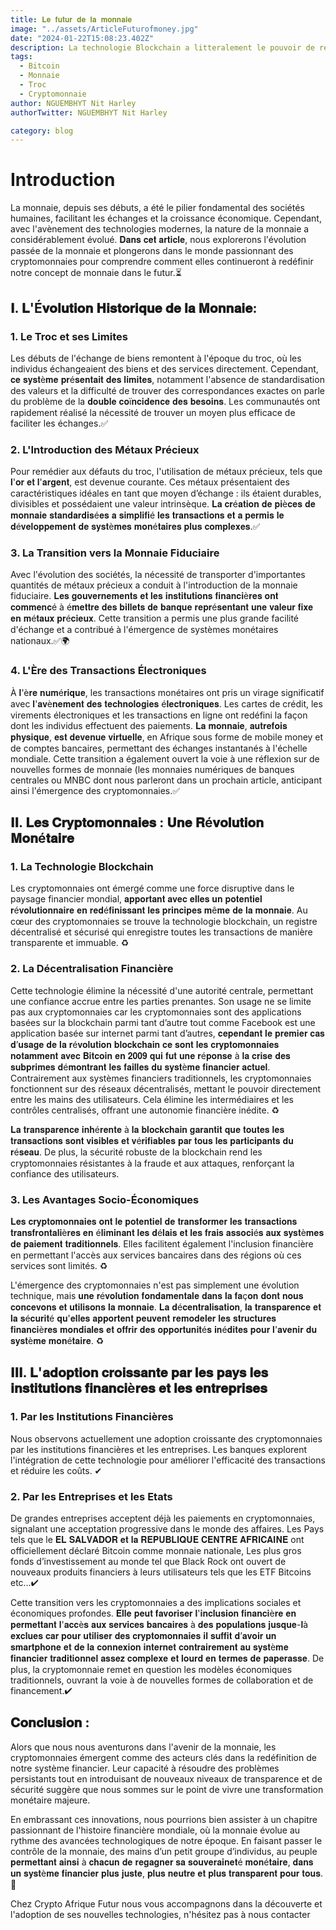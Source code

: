 ```yaml
---
title: 𝐋𝐞 𝐟𝐮𝐭𝐮𝐫 𝐝𝐞 𝐥𝐚 𝐦𝐨𝐧𝐧𝐚𝐢𝐞
image: "../assets/ArticleFuturofmoney.jpg"
date: "2024-01-22T15:08:23.402Z"
description: La technologie Blockchain a litteralement le pouvoir de redefinir la manière dont nous penserons le système financier du futur.
tags:
  - Bitcoin
  - Monnaie
  - Troc
  - Cryptomonnaie
author: NGUEMBHYT Nit Harley
authorTwitter: NGUEMBHYT Nit Harley

category: blog
---
```

# Introduction

La monnaie, depuis ses débuts, a été le pilier fondamental des sociétés humaines, facilitant les échanges et la croissance économique. Cependant, avec l'avènement des technologies modernes, la nature de la monnaie a considérablement évolué. 𝐃𝐚𝐧𝐬 𝐜𝐞𝐭 𝐚𝐫𝐭𝐢𝐜𝐥𝐞, nous explorerons l'évolution passée de la monnaie et plongerons dans le monde passionnant des cryptomonnaies pour comprendre comment elles continueront à redéfinir notre concept de monnaie dans le futur.⏳

## 𝐈. 𝐋'É𝐯𝐨𝐥𝐮𝐭𝐢𝐨𝐧 𝐇𝐢𝐬𝐭𝐨𝐫𝐢𝐪𝐮𝐞 𝐝𝐞 𝐥𝐚 𝐌𝐨𝐧𝐧𝐚𝐢𝐞:

### 1. Le Troc et ses Limites

Les débuts de l'échange de biens remontent à l'époque du troc, où les individus échangeaient des biens et des services directement. Cependant, 𝐜𝐞 𝐬𝐲𝐬𝐭è𝐦𝐞 𝐩𝐫é𝐬𝐞𝐧𝐭𝐚𝐢𝐭 𝐝𝐞𝐬 𝐥𝐢𝐦𝐢𝐭𝐞𝐬, notamment l'absence de standardisation des valeurs et la difficulté de trouver des correspondances exactes on parle du problème de la 𝐝𝐨𝐮𝐛𝐥𝐞 𝐜𝐨ï𝐧𝐜𝐢𝐝𝐞𝐧𝐜𝐞 𝐝𝐞𝐬 𝐛𝐞𝐬𝐨𝐢𝐧𝐬. Les communautés ont rapidement réalisé la nécessité de trouver un moyen plus efficace de faciliter les échanges.✅

### 2. L'Introduction des Métaux Précieux

Pour remédier aux défauts du troc, l'utilisation de métaux précieux, tels que 𝐥'𝐨𝐫 𝐞𝐭 𝐥'𝐚𝐫𝐠𝐞𝐧𝐭, est devenue courante. Ces métaux présentaient des caractéristiques idéales en tant que moyen d’échange : ils étaient durables, divisibles et possédaient une valeur intrinsèque. 𝐋𝐚 𝐜𝐫é𝐚𝐭𝐢𝐨𝐧 𝐝𝐞 𝐩𝐢è𝐜𝐞𝐬 𝐝𝐞 𝐦𝐨𝐧𝐧𝐚𝐢𝐞 𝐬𝐭𝐚𝐧𝐝𝐚𝐫𝐝𝐢𝐬é𝐞𝐬 𝐚 𝐬𝐢𝐦𝐩𝐥𝐢𝐟𝐢é 𝐥𝐞𝐬 𝐭𝐫𝐚𝐧𝐬𝐚𝐜𝐭𝐢𝐨𝐧𝐬 𝐞𝐭 𝐚 𝐩𝐞𝐫𝐦𝐢𝐬 𝐥𝐞 𝐝é𝐯𝐞𝐥𝐨𝐩𝐩𝐞𝐦𝐞𝐧𝐭 𝐝𝐞 𝐬𝐲𝐬𝐭è𝐦𝐞𝐬 𝐦𝐨𝐧é𝐭𝐚𝐢𝐫𝐞𝐬 𝐩𝐥𝐮𝐬 𝐜𝐨𝐦𝐩𝐥𝐞𝐱𝐞𝐬.✅

### 3. La Transition vers la Monnaie Fiduciaire 

Avec l'évolution des sociétés, la nécessité de transporter d'importantes quantités de métaux précieux a conduit à l'introduction de la monnaie fiduciaire. 𝐋𝐞𝐬 𝐠𝐨𝐮𝐯𝐞𝐫𝐧𝐞𝐦𝐞𝐧𝐭𝐬 𝐞𝐭 𝐥𝐞𝐬 𝐢𝐧𝐬𝐭𝐢𝐭𝐮𝐭𝐢𝐨𝐧𝐬 𝐟𝐢𝐧𝐚𝐧𝐜𝐢è𝐫𝐞𝐬 𝐨𝐧𝐭 𝐜𝐨𝐦𝐦𝐞𝐧𝐜é à é𝐦𝐞𝐭𝐭𝐫𝐞 𝐝𝐞𝐬 𝐛𝐢𝐥𝐥𝐞𝐭𝐬 𝐝𝐞 𝐛𝐚𝐧𝐪𝐮𝐞 𝐫𝐞𝐩𝐫é𝐬𝐞𝐧𝐭𝐚𝐧𝐭 𝐮𝐧𝐞 𝐯𝐚𝐥𝐞𝐮𝐫 𝐟𝐢𝐱𝐞 𝐞𝐧 𝐦é𝐭𝐚𝐮𝐱 𝐩𝐫é𝐜𝐢𝐞𝐮𝐱. Cette transition a permis une plus grande facilité d'échange et a contribué à l'émergence de systèmes monétaires nationaux.✅🌍

### 4. L'Ère des Transactions Électroniques

À 𝐥'è𝐫𝐞 𝐧𝐮𝐦é𝐫𝐢𝐪𝐮𝐞, les transactions monétaires ont pris un virage significatif avec 𝐥'𝐚𝐯è𝐧𝐞𝐦𝐞𝐧𝐭 𝐝𝐞𝐬 𝐭𝐞𝐜𝐡𝐧𝐨𝐥𝐨𝐠𝐢𝐞𝐬 é𝐥𝐞𝐜𝐭𝐫𝐨𝐧𝐢𝐪𝐮𝐞𝐬. Les cartes de crédit, les virements électroniques et les transactions en ligne ont redéfini la façon dont les individus effectuent des paiements. 𝐋𝐚 𝐦𝐨𝐧𝐧𝐚𝐢𝐞, 𝐚𝐮𝐭𝐫𝐞𝐟𝐨𝐢𝐬 𝐩𝐡𝐲𝐬𝐢𝐪𝐮𝐞, 𝐞𝐬𝐭 𝐝𝐞𝐯𝐞𝐧𝐮𝐞 𝐯𝐢𝐫𝐭𝐮𝐞𝐥𝐥𝐞, en Afrique sous forme de mobile money et de comptes bancaires, permettant des échanges instantanés à l'échelle mondiale. Cette transition a également ouvert la voie à une réflexion sur de nouvelles formes de monnaie (les monnaies numériques de banques centrales ou MNBC dont nous parleront dans un prochain article, anticipant ainsi l'émergence des cryptomonnaies.✅

## 𝐈𝐈. 𝐋𝐞𝐬 𝐂𝐫𝐲𝐩𝐭𝐨𝐦𝐨𝐧𝐧𝐚𝐢𝐞𝐬 : 𝐔𝐧𝐞 𝐑é𝐯𝐨𝐥𝐮𝐭𝐢𝐨𝐧 𝐌𝐨𝐧é𝐭𝐚𝐢𝐫𝐞 

### 1. La Technologie Blockchain 

Les cryptomonnaies ont émergé comme une force disruptive dans le paysage financier mondial, 𝐚𝐩𝐩𝐨𝐫𝐭𝐚𝐧𝐭 𝐚𝐯𝐞𝐜 𝐞𝐥𝐥𝐞𝐬 𝐮𝐧 𝐩𝐨𝐭𝐞𝐧𝐭𝐢𝐞𝐥 𝐫é𝐯𝐨𝐥𝐮𝐭𝐢𝐨𝐧𝐧𝐚𝐢𝐫𝐞 𝐞𝐧 𝐫𝐞𝐝é𝐟𝐢𝐧𝐢𝐬𝐬𝐚𝐧𝐭 𝐥𝐞𝐬 𝐩𝐫𝐢𝐧𝐜𝐢𝐩𝐞𝐬 𝐦ê𝐦𝐞 𝐝𝐞 𝐥𝐚 𝐦𝐨𝐧𝐧𝐚𝐢𝐞.
Au cœur des cryptomonnaies se trouve la technologie blockchain, un registre décentralisé et sécurisé qui enregistre toutes les transactions de manière transparente et immuable. ♻️

### 2. La Décentralisation Financière 

Cette technologie élimine la nécessité d'une autorité centrale, permettant une confiance accrue entre les parties prenantes. Son usage ne se limite pas aux cryptomonnaies car les cryptomonnaies sont des applications basées sur la blockchain parmi tant d’autre tout comme Facebook est une application basée sur internet parmi tant d’autres, 𝐜𝐞𝐩𝐞𝐧𝐝𝐚𝐧𝐭 𝐥𝐞 𝐩𝐫𝐞𝐦𝐢𝐞𝐫 𝐜𝐚𝐬 𝐝’𝐮𝐬𝐚𝐠𝐞 𝐝𝐞 𝐥𝐚 𝐫é𝐯𝐨𝐥𝐮𝐭𝐢𝐨𝐧 𝐛𝐥𝐨𝐜𝐤𝐜𝐡𝐚𝐢𝐧 𝐜𝐞 𝐬𝐨𝐧𝐭 𝐥𝐞𝐬 𝐜𝐫𝐲𝐩𝐭𝐨𝐦𝐨𝐧𝐧𝐚𝐢𝐞𝐬 𝐧𝐨𝐭𝐚𝐦𝐦𝐞𝐧𝐭 𝐚𝐯𝐞𝐜 𝐁𝐢𝐭𝐜𝐨𝐢𝐧 𝐞𝐧 𝟐𝟎𝟎𝟗 𝐪𝐮𝐢 𝐟𝐮𝐭 𝐮𝐧𝐞 𝐫é𝐩𝐨𝐧𝐬𝐞 à 𝐥𝐚 𝐜𝐫𝐢𝐬𝐞 𝐝𝐞𝐬 𝐬𝐮𝐛𝐩𝐫𝐢𝐦𝐞𝐬 𝐝é𝐦𝐨𝐧𝐭𝐫𝐚𝐧𝐭 𝐥𝐞𝐬 𝐟𝐚𝐢𝐥𝐥𝐞𝐬 𝐝𝐮 𝐬𝐲𝐬𝐭è𝐦𝐞 𝐟𝐢𝐧𝐚𝐧𝐜𝐢𝐞𝐫 𝐚𝐜𝐭𝐮𝐞𝐥.
Contrairement aux systèmes financiers traditionnels, les cryptomonnaies fonctionnent sur des réseaux décentralisés, mettant le pouvoir directement entre les mains des utilisateurs. Cela élimine les intermédiaires et les contrôles centralisés, offrant une autonomie financière inédite. ♻️

𝐋𝐚 𝐭𝐫𝐚𝐧𝐬𝐩𝐚𝐫𝐞𝐧𝐜𝐞 𝐢𝐧𝐡é𝐫𝐞𝐧𝐭𝐞 à 𝐥𝐚 𝐛𝐥𝐨𝐜𝐤𝐜𝐡𝐚𝐢𝐧 𝐠𝐚𝐫𝐚𝐧𝐭𝐢𝐭 𝐪𝐮𝐞 𝐭𝐨𝐮𝐭𝐞𝐬 𝐥𝐞𝐬 𝐭𝐫𝐚𝐧𝐬𝐚𝐜𝐭𝐢𝐨𝐧𝐬 𝐬𝐨𝐧𝐭 𝐯𝐢𝐬𝐢𝐛𝐥𝐞𝐬 𝐞𝐭 𝐯é𝐫𝐢𝐟𝐢𝐚𝐛𝐥𝐞𝐬 𝐩𝐚𝐫 𝐭𝐨𝐮𝐬 𝐥𝐞𝐬 𝐩𝐚𝐫𝐭𝐢𝐜𝐢𝐩𝐚𝐧𝐭𝐬 𝐝𝐮 𝐫é𝐬𝐞𝐚𝐮. De plus, la sécurité robuste de la blockchain rend les cryptomonnaies résistantes à la fraude et aux attaques, renforçant la confiance des utilisateurs.

### 3. Les Avantages Socio-Économiques
𝐋𝐞𝐬 𝐜𝐫𝐲𝐩𝐭𝐨𝐦𝐨𝐧𝐧𝐚𝐢𝐞𝐬 𝐨𝐧𝐭 𝐥𝐞 𝐩𝐨𝐭𝐞𝐧𝐭𝐢𝐞𝐥 𝐝𝐞 𝐭𝐫𝐚𝐧𝐬𝐟𝐨𝐫𝐦𝐞𝐫 𝐥𝐞𝐬 𝐭𝐫𝐚𝐧𝐬𝐚𝐜𝐭𝐢𝐨𝐧𝐬 𝐭𝐫𝐚𝐧𝐬𝐟𝐫𝐨𝐧𝐭𝐚𝐥𝐢è𝐫𝐞𝐬 𝐞𝐧 é𝐥𝐢𝐦𝐢𝐧𝐚𝐧𝐭 𝐥𝐞𝐬 𝐝é𝐥𝐚𝐢𝐬 𝐞𝐭 𝐥𝐞𝐬 𝐟𝐫𝐚𝐢𝐬 𝐚𝐬𝐬𝐨𝐜𝐢é𝐬 𝐚𝐮𝐱 𝐬𝐲𝐬𝐭è𝐦𝐞𝐬 𝐝𝐞 𝐩𝐚𝐢𝐞𝐦𝐞𝐧𝐭 𝐭𝐫𝐚𝐝𝐢𝐭𝐢𝐨𝐧𝐧𝐞𝐥𝐬. Elles facilitent également l'inclusion financière en permettant l'accès aux services bancaires dans des régions où ces services sont limités. ♻️

L'émergence des cryptomonnaies n'est pas simplement une évolution technique, mais 𝐮𝐧𝐞 𝐫é𝐯𝐨𝐥𝐮𝐭𝐢𝐨𝐧 𝐟𝐨𝐧𝐝𝐚𝐦𝐞𝐧𝐭𝐚𝐥𝐞 𝐝𝐚𝐧𝐬 𝐥𝐚 𝐟𝐚ç𝐨𝐧 𝐝𝐨𝐧𝐭 𝐧𝐨𝐮𝐬 𝐜𝐨𝐧𝐜𝐞𝐯𝐨𝐧𝐬 𝐞𝐭 𝐮𝐭𝐢𝐥𝐢𝐬𝐨𝐧𝐬 𝐥𝐚 𝐦𝐨𝐧𝐧𝐚𝐢𝐞. 𝐋𝐚 𝐝é𝐜𝐞𝐧𝐭𝐫𝐚𝐥𝐢𝐬𝐚𝐭𝐢𝐨𝐧, 𝐥𝐚 𝐭𝐫𝐚𝐧𝐬𝐩𝐚𝐫𝐞𝐧𝐜𝐞 𝐞𝐭 𝐥𝐚 𝐬é𝐜𝐮𝐫𝐢𝐭é 𝐪𝐮'𝐞𝐥𝐥𝐞𝐬 𝐚𝐩𝐩𝐨𝐫𝐭𝐞𝐧𝐭 𝐩𝐞𝐮𝐯𝐞𝐧𝐭 𝐫𝐞𝐦𝐨𝐝𝐞𝐥𝐞𝐫 𝐥𝐞𝐬 𝐬𝐭𝐫𝐮𝐜𝐭𝐮𝐫𝐞𝐬 𝐟𝐢𝐧𝐚𝐧𝐜𝐢è𝐫𝐞𝐬 𝐦𝐨𝐧𝐝𝐢𝐚𝐥𝐞𝐬 𝐞𝐭 𝐨𝐟𝐟𝐫𝐢𝐫 𝐝𝐞𝐬 𝐨𝐩𝐩𝐨𝐫𝐭𝐮𝐧𝐢𝐭é𝐬 𝐢𝐧é𝐝𝐢𝐭𝐞𝐬 𝐩𝐨𝐮𝐫 𝐥'𝐚𝐯𝐞𝐧𝐢𝐫 𝐝𝐮 𝐬𝐲𝐬𝐭è𝐦𝐞 𝐦𝐨𝐧é𝐭𝐚𝐢𝐫𝐞. ♻️

## 𝐈𝐈𝐈. 𝐋'𝐚𝐝𝐨𝐩𝐭𝐢𝐨𝐧 𝐜𝐫𝐨𝐢𝐬𝐬𝐚𝐧𝐭𝐞 𝐩𝐚𝐫 𝐥𝐞𝐬 𝐩𝐚𝐲𝐬 𝐥𝐞𝐬 𝐢𝐧𝐬𝐭𝐢𝐭𝐮𝐭𝐢𝐨𝐧𝐬 𝐟𝐢𝐧𝐚𝐧𝐜𝐢è𝐫𝐞𝐬 𝐞𝐭 𝐥𝐞𝐬 𝐞𝐧𝐭𝐫𝐞𝐩𝐫𝐢𝐬𝐞𝐬

### 1. Par les Institutions Financières

Nous observons actuellement une adoption croissante des cryptomonnaies par les institutions financières et les entreprises. Les banques explorent l'intégration de cette technologie pour améliorer l'efficacité des transactions et réduire les coûts. ✔

### 2. Par les Entreprises et les Etats

De grandes entreprises acceptent déjà les paiements en cryptomonnaies, signalant une acceptation progressive dans le monde des affaires. Les Pays tels que le 𝐄𝐋 𝐒𝐀𝐋𝐕𝐀𝐃𝐎𝐑 𝐞𝐭 𝐥𝐚 𝐑𝐄𝐏𝐔𝐁𝐋𝐈𝐐𝐔𝐄 𝐂𝐄𝐍𝐓𝐑𝐄 𝐀𝐅𝐑𝐈𝐂𝐀𝐈𝐍𝐄 ont officiellement déclaré Bitcoin comme monnaie nationale, Les plus gros fonds d’investissement au monde tel que Black Rock ont ouvert de nouveaux produits financiers à leurs utilisateurs tels que les ETF Bitcoins etc…✔

Cette transition vers les cryptomonnaies a des implications sociales et économiques profondes. 𝐄𝐥𝐥𝐞 𝐩𝐞𝐮𝐭 𝐟𝐚𝐯𝐨𝐫𝐢𝐬𝐞𝐫 𝐥'𝐢𝐧𝐜𝐥𝐮𝐬𝐢𝐨𝐧 𝐟𝐢𝐧𝐚𝐧𝐜𝐢è𝐫𝐞 𝐞𝐧 𝐩𝐞𝐫𝐦𝐞𝐭𝐭𝐚𝐧𝐭 𝐥'𝐚𝐜𝐜è𝐬 𝐚𝐮𝐱 𝐬𝐞𝐫𝐯𝐢𝐜𝐞𝐬 𝐛𝐚𝐧𝐜𝐚𝐢𝐫𝐞𝐬 à 𝐝𝐞𝐬 𝐩𝐨𝐩𝐮𝐥𝐚𝐭𝐢𝐨𝐧𝐬 𝐣𝐮𝐬𝐪𝐮𝐞-𝐥à 𝐞𝐱𝐜𝐥𝐮𝐞𝐬 𝐜𝐚𝐫 𝐩𝐨𝐮𝐫 𝐮𝐭𝐢𝐥𝐢𝐬𝐞𝐫 𝐝𝐞𝐬 𝐜𝐫𝐲𝐩𝐭𝐨𝐦𝐨𝐧𝐧𝐚𝐢𝐞𝐬 𝐢𝐥 𝐬𝐮𝐟𝐟𝐢𝐭 𝐝’𝐚𝐯𝐨𝐢𝐫 𝐮𝐧 𝐬𝐦𝐚𝐫𝐭𝐩𝐡𝐨𝐧𝐞 𝐞𝐭 𝐝𝐞 𝐥𝐚 𝐜𝐨𝐧𝐧𝐞𝐱𝐢𝐨𝐧 𝐢𝐧𝐭𝐞𝐫𝐧𝐞𝐭 𝐜𝐨𝐧𝐭𝐫𝐚𝐢𝐫𝐞𝐦𝐞𝐧𝐭 𝐚𝐮 𝐬𝐲𝐬𝐭è𝐦𝐞 𝐟𝐢𝐧𝐚𝐧𝐜𝐢𝐞𝐫 𝐭𝐫𝐚𝐝𝐢𝐭𝐢𝐨𝐧𝐧𝐞𝐥 𝐚𝐬𝐬𝐞𝐳 𝐜𝐨𝐦𝐩𝐥𝐞𝐱𝐞 𝐞𝐭 𝐥𝐨𝐮𝐫𝐝 𝐞𝐧 𝐭𝐞𝐫𝐦𝐞𝐬 𝐝𝐞 𝐩𝐚𝐩𝐞𝐫𝐚𝐬𝐬𝐞. De plus, la cryptomonnaie remet en question les modèles économiques traditionnels, ouvrant la voie à de nouvelles formes de collaboration et de financement.✔

## 𝐂𝐨𝐧𝐜𝐥𝐮𝐬𝐢𝐨𝐧 :

Alors que nous nous aventurons dans l'avenir de la monnaie, les cryptomonnaies émergent comme des acteurs clés dans la redéfinition de notre système financier. Leur capacité à résoudre des problèmes persistants tout en introduisant de nouveaux niveaux de transparence et de sécurité suggère que nous sommes sur le point de vivre une transformation monétaire majeure.

En embrassant ces innovations, nous pourrions bien assister à un chapitre passionnant de l'histoire financière mondiale, où la monnaie évolue au rythme des avancées technologiques de notre époque.
En faisant passer le contrôle de la monnaie, des mains d’un petit groupe d’individus, au peuple 𝐩𝐞𝐫𝐦𝐞𝐭𝐭𝐚𝐧𝐭 𝐚𝐢𝐧𝐬𝐢 à 𝐜𝐡𝐚𝐜𝐮𝐧 𝐝𝐞 𝐫𝐞𝐠𝐚𝐠𝐧𝐞𝐫 𝐬𝐚 𝐬𝐨𝐮𝐯𝐞𝐫𝐚𝐢𝐧𝐞𝐭é 𝐦𝐨𝐧é𝐭𝐚𝐢𝐫𝐞, 𝐝𝐚𝐧𝐬 𝐮𝐧 𝐬𝐲𝐬𝐭è𝐦𝐞 𝐟𝐢𝐧𝐚𝐧𝐜𝐢𝐞𝐫 𝐩𝐥𝐮𝐬 𝐣𝐮𝐬𝐭𝐞, 𝐩𝐥𝐮𝐬 𝐧𝐞𝐮𝐭𝐫𝐞 𝐞𝐭 𝐩𝐥𝐮𝐬 𝐭𝐫𝐚𝐧𝐬𝐩𝐚𝐫𝐞𝐧𝐭 𝐩𝐨𝐮𝐫 𝐭𝐨𝐮𝐬.🔐

Chez Crypto Afrique Futur nous vous accompagnons dans la découverte et l'adoption de ses nouvelles technologies, n'hésitez pas à nous contacter


